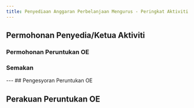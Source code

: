 ```yaml
---
title: Penyediaan Anggaran Perbelanjaan Mengurus - Peringkat Aktiviti
---
```


## Permohonan Penyedia/Ketua Aktiviti
### Permohonan Peruntukan OE
<Cards>
  <Card title="Tambah Tajuk PK/DB/OO/KK kepada Aktiviti" href="/docs/prgakt/tajuk" />
  <Card title="Penyediaan Jumlah Dipohon Aktiviti" href="/docs/oe/dipohon#penyediaan-jumlah-dipohon-aktiviti" />
  <Card title="Permohonan Bilangan Perjawatan Aktiviti" href="/docs/oe/dipohon#permohonan-bilangan-perjawatan-aktiviti" />
</Cards>

### Semakan
<Cards>
  <Card title="Permohonan Semakan kepada Ketua Aktiviti" href="/docs/oe/semakan-aktiviti#maklumkan-ketua-aktiviti-untuk-melakukan-semakan" />
  <Card title="Semakan Ketua Aktiviti" href="/docs/oe/semakan-aktiviti#semakan-ketua-aktiviti" />
  <Card title="Mohon Pindaan Ketua Aktiviti" href="/docs/oe/semakan-aktiviti#mohon-pindaan-ketua-aktiviti" />
</Cards>
---
## Pengesyoran Peruntukan OE 
<Cards>
  <Card title="Penyediaan Jumlah Disyor Aktiviti" href="/docs/oe/disyor#penyediaan-jumlah-disyor-aktiviti" />
  <Card title="Pengesyoran Bilangan Perjawatan Aktiviti" href="/docs/oe/disyor#pengesyoran-bilangan-perjawatan-aktiviti" />
</Cards>

## Perakuan Peruntukan OE 
<Cards>
  <Card title="Penyediaan Jumlah Diperaku Aktiviti" href="docs/oe/diperaku#penyediaan-jumlah-diperaku-aktiviti" />
  <Card title="Perakuan Bilangan Perjawatan Aktiviti" href="/docs/oe/diperaku#perakuan-bilangan-perjawatan-aktiviti" />
</Cards>



  